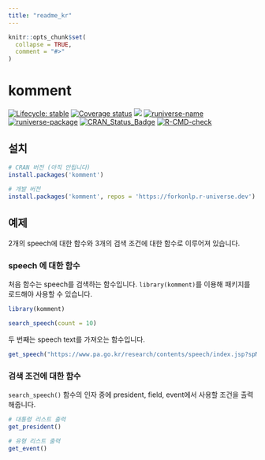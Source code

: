 ```yaml
---
title: "readme_kr"
---
```


```r
knitr::opts_chunk$set(
  collapse = TRUE,
  comment = "#>"
)
```

# komment 

<!-- badges: start -->
[![Lifecycle: stable](https://img.shields.io/badge/lifecycle-stable-brightgreen.svg)](https://lifecycle.r-lib.org/articles/stages.html#stable)
[![Coverage status](https://codecov.io/gh/forkonlp/komment/branch/master/graph/badge.svg)](https://codecov.io/github/forkonlp/komment?branch=main) 
[![](https://cranlogs.r-pkg.org/badges/komment)](https://cran.r-project.org/package=komment)
[![runiverse-name](https://forkonlp.r-universe.dev/badges/:name)](https://forkonlp.r-universe.dev/)
[![runiverse-package](https://forkonlp.r-universe.dev/badges/komment)](https://forkonlp.r-universe.dev/ui#packages)
[![CRAN_Status_Badge](http://www.r-pkg.org/badges/version/komment)](https://cran.r-project.org/package=komment)
[![R-CMD-check](https://github.com/forkonlp/komment/actions/workflows/R-CMD-check.yaml/badge.svg)](https://github.com/forkonlp/komment/actions/workflows/R-CMD-check.yaml)
<!-- badges: end -->

## 설치

``` r
# CRAN 버전 (아직 안됩니다)
install.packages('komment')

# 개발 버전
install.packages('komment', repos = 'https://forkonlp.r-universe.dev')
```

## 예제

2개의 speech에 대한 함수와 3개의 검색 조건에 대한 함수로 이루어져 있습니다.

### speech 에 대한 함수

처음 함수는 speech를 검색하는 함수입니다. `library(komment)`를 이용해 패키지를 로드해야 사용할 수 있습니다.

```r
library(komment)
```

```r
search_speech(count = 10)
```

두 번째는 speech text를 가져오는 함수입니다.

```r
get_speech("https://www.pa.go.kr/research/contents/speech/index.jsp?spMode=view&catid=c_pa02062&artid=1308580")
```

### 검색 조건에 대한 함수

`search_speech()` 함수의 인자 중에 president, field, event에서 사용할 조건을 출력해줍니다.

```r
# 대통령 리스트 출력
get_president()

# 유형 리스트 출력
get_event()
```

[연설기록]: https://www.pa.go.kr/research/contents/speech/index.jsp
